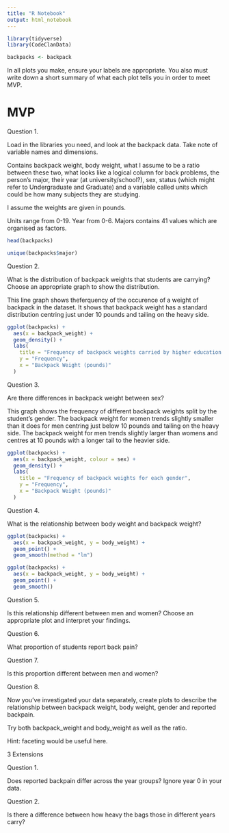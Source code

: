 ```yaml
---
title: "R Notebook"
output: html_notebook
---
```



```r
library(tidyverse)
library(CodeClanData)

backpacks <- backpack
```

In all plots you make, ensure your labels are appropriate. You also must write down a short summary of what each plot tells you in order to meet MVP.

# MVP


Question 1.

Load in the libraries you need, and look at the backpack data. Take note of variable names and dimensions.

Contains backpack weight, body weight, what I assume to be a ratio between these two, what looks like a logical column for back problems, the person's major, their year (at university/school?), sex, status (which might refer to Undergraduate and Graduate) and a variable called units which could be how many subjects they are studying.

I assume the weights are given in pounds.

Units range from 0-19.
Year from 0-6.
Majors contains 41 values which are organised as factors.

```r
head(backpacks)

unique(backpacks$major)
```


Question 2.

What is the distribution of backpack weights that students are carrying? Choose an appropriate graph to show the distribution.

This line graph shows theferquency of the occurence of a weight of backpack in the dataset. It shows that backpack weight has a standard distribution centring just under 10 pounds and tailing on the heavy side. 

```r
ggplot(backpacks) +
  aes(x = backpack_weight) +
  geom_density() +
  labs(
    title = "Frequency of backpack weights carried by higher education students",
    y = "Frequency",
    x = "Backpack Weight (pounds)"
  )
```

Question 3.

Are there differences in backpack weight between sex?

This graph shows the frequency of different backpack weights split by the student's gender.
The backpack weight for women trends slightly smaller than it does for men centring just below 10 pounds and tailing on the heavy side.
The backpack weight for men trends slightly larger than womens and centres at 10 pounds with a longer tail to the heavier side.

```r
ggplot(backpacks) +
  aes(x = backpack_weight, colour = sex) +
  geom_density() +
  labs(
    title = "Frequency of backpack weights for each gender",
    y = "Frequency",
    x = "Backpack Weight (pounds)"
  )
```

Question 4.

What is the relationship between body weight and backpack weight?

```r
ggplot(backpacks) +
  aes(x = backpack_weight, y = body_weight) +
  geom_point() +
  geom_smooth(method = "lm")

ggplot(backpacks) +
  aes(x = backpack_weight, y = body_weight) +
  geom_point() +
  geom_smooth()
```


Question 5.

Is this relationship different between men and women? Choose an appropriate plot and interpret your findings.

Question 6.

What proportion of students report back pain?

Question 7.

Is this proportion different between men and women?

Question 8.

Now you’ve investigated your data separately, create plots to describe the relationship between backpack weight, body weight, gender and reported backpain.

Try both backpack_weight and body_weight as well as the ratio.

Hint: faceting would be useful here.

3 Extensions


Question 1.

Does reported backpain differ across the year groups? Ignore year 0 in your data.

Question 2.

Is there a difference between how heavy the bags those in different years carry?